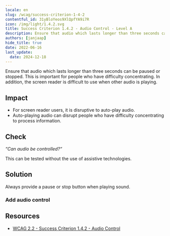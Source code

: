 ```yaml
---
locale: en
slug: /wcag/success-criterion-1-4-2
contentful_id: 31yBloYeos9XlQpfYA9i7R
icon: /img/light/1.4.2.svg
title: Success Criterion 1.4.2 - Audio Control - Level A
description: Ensure that audio which lasts longer than three seconds can be paused or stopped. This is important for people who have difficulty concentrating. In addition, the screen reader is difficult to use when other audio is playing.
authors: [janjaap]
hide_title: true
date: 2022-06-16
last_update:
  date: 2024-12-18
---
```


<Hero
  title="Audio Control"
  image="/img/light/1.4.2.svg"
  alt="WCAG 1.4.2 icon"
  prefix="Success Criterion 1.4.2"
  suffix="Level A"
/>

Ensure that audio which lasts longer than three seconds can be paused or stopped. This is important for people who have difficulty concentrating. In addition, the screen reader is difficult to use when other audio is playing.

## Impact

- For screen reader users, it is disruptive to auto-play audio.
- Auto-playing audio can disrupt people who have difficulty concentrating to process information.

## Check

*“Can audio be controlled?“*

This can be tested without the use of assistive technologies.

## Solution

Always provide a pause or stop button when playing sound.

### Add audio control

<CodeSample id="media-audio-control" locale="en"/>

## Resources

- [WCAG 2.2 - Success Criterion 1.4.2 - Audio Control](https://www.w3.org/TR/WCAG22/#audio-control)
